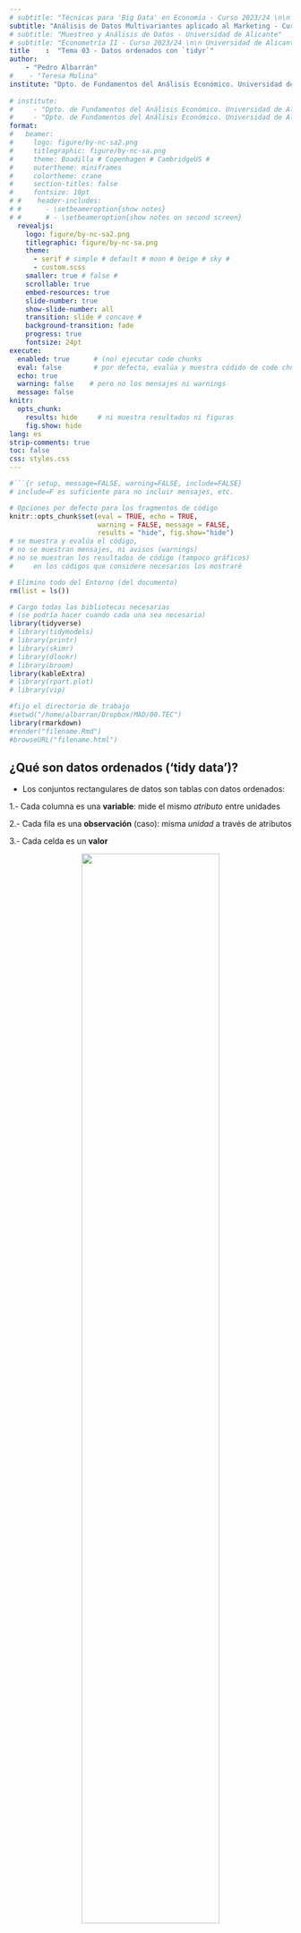 ```yaml
---
# subtitle: "Técnicas para 'Big Data' en Economía - Curso 2023/24 \n\n Universidad de Alicante"
subtitle: "Análisis de Datos Multivariantes aplicado al Marketing - Curso 2023/24 \n\n Universidad de Alicante"
# subtitle: "Muestreo y Análisis de Datos - Universidad de Alicante"
# subtitle: "Econometría II - Curso 2023/24 \n\n Universidad de Alicante"
title    :  "Tema 03 - Datos ordenados con `tidyr`"
author:  
    - "Pedro Albarrán"
#    - "Teresa Molina"
institute: "Dpto. de Fundamentos del Análisis Económico. Universidad de Alicante"
   
# institute: 
#     - "Dpto. de Fundamentos del Análisis Económico. Universidad de Alicante"
#     - "Dpto. de Fundamentos del Análisis Económico. Universidad de Alicante"
format:
#   beamer:
#     logo: figure/by-nc-sa2.png
#     titlegraphic: figure/by-nc-sa.png
#     theme: Boadilla # Copenhagen # CambridgeUS #
#     outertheme: miniframes
#     colortheme: crane
#     section-titles: false
#     fontsize: 10pt
# #    header-includes:
# #      - \setbeameroption{show notes}
# #      # - \setbeameroption{show notes on second screen}
  revealjs:
    logo: figure/by-nc-sa2.png
    titlegraphic: figure/by-nc-sa.png
    theme:  
      - serif # simple # default # moon # beige # sky #
      - custom.scss
    smaller: true # false #  
    scrollable: true
    embed-resources: true
    slide-number: true
    show-slide-number: all
    transition: slide # concave # 
    background-transition: fade
    progress: true
    fontsize: 24pt
execute:
  enabled: true      # (no) ejecutar code chunks
  eval: false        # por defecto, evalúa y muestra códido de code chunks
  echo: true
  warning: false    # pero no los mensajes ni warnings
  message: false
knitr:
  opts_chunk:
    results: hide     # ni muestra resultados ni figuras
    fig.show: hide
lang: es
strip-comments: true
toc: false
css: styles.css
---
```


```r
#```{r setup, message=FALSE, warning=FALSE, include=FALSE} 
# include=F es suficiente para no incluir mensajes, etc.

# Opciones por defecto para los fragmentos de código
knitr::opts_chunk$set(eval = TRUE, echo = TRUE, 
                      warning = FALSE, message = FALSE,
                      results = "hide", fig.show="hide")
# se muestra y evalúa el código,
# no se muestran mensajes, ni avisos (warnings)
# no se muestran los resultados de código (tampoco gráficos)
#     en los códigos que considere necesarios los mostraré

# Elimino todo del Entorno (del documento)
rm(list = ls())       

# Cargo todas las bibliotecas necesarias
# (se podría hacer cuando cada una sea necesaria)
library(tidyverse)
# library(tidymodels)
# library(printr)
# library(skimr)
# library(dlookr)
# library(broom)
library(kableExtra)
# library(rpart.plot)
# library(vip)

#fijo el directorio de trabajo
#setwd("/home/albarran/Dropbox/MAD/00.TEC")
library(rmarkdown)
#render("filename.Rmd")     
#browseURL("filename.html")
```


## ¿Qué son datos ordenados ('tidy data')?

* Los conjuntos rectangulares de datos son tablas con datos ordenados:


1.- Cada columna es una **variable**: mide el mismo *atributo* <!--(cuantitativo o cualitativo)o característica-->  entre unidades
  
2.- Cada fila es una **observación** (caso): <!--valores de la misma *unidad* a través de atributos--> misma *unidad* a través de atributos

3.- Cada celda es un **valor**

<center>
![](figure/tidy-1.png){width=70%}
</center>

* Tendremos información similar y no redundante en una misma tabla 

* Y se completa la información con uniones a tablas adicionales (ej., para variables codificadas)


## Datos no ordenados

:::: {style="display: grid; grid-template-columns: 2fr 1fr; grid-column-gap: 10px; "}

::: {}


<center>
![](figure/tablaNOordenados.png){width=100%}
</center>

::: 

::: {}
* Otras estructuras pueden tener sentido para *mostrar información* (o por convenciones)<!--para almacenar información -->

* Un [ejemplo](https://datos.gob.es/es/catalogo/ea0010587-hombres-segun-si-tienen-hijos-o-no-situacion-sentimental-y-edad-identificador-api-t20-p317-a2018-def-p02-e01-l0-06001-px) del portal de datos abiertos del Gobierno de España

* La visualización es atractiva, PERO sobran filas para **analizar** los datos

::: 
::::



## Cuatro representaciones de los mismos datos

```r
library(tidyverse)
table1     # datos ordenados
table2     # no tiene un valor por celda
```

<!--
```r
knitr::include_graphics("figure/tidyvsmessy01_n.png")

knitr::include_graphics("figure/tidyvsmessy02_n.png")
```
-->

:::: {style="display: flex;"}

::: {}


<!--* `table1`-->

<center>
![](figure/tidyvsmessy01_n.png){width=95%}
</center>

:::

::: {}

<!--* `table2` -->

<center>
![](figure/tidyvsmessy02_n.png){width=85%}
</center>

:::

::::

## Cuatro representaciones (cont.)

```r
table3     # mezcla más de una variable en una columna
table4a 
table4b
```

* `table4a` y `table4b` ofrecen información útil para presentación, pero 
    - variables tanto en filas como columnas
    - las cabeceras de columna son valores, no nombres de variables.

<center>
![](figure/tidyvsmessy04a_n.png){width=60%}
</center>


## Ventajas de datos ordenados

<!--
1. Con una estructura de datos consistente, se pueden aprender fácilmente unas herramientas que funcionan de forma uniforme con ella

    + `tidyverse` (incluyendo `ggplot2`) están diseñados para trabajar con datos ordenados
-->  

* La mayoría de las funciones R (y otros lenguajes) trabajan con vectores: los datos ordenados son una forma natural
 (variable = vector columna)
 
<!--* Para acceder al vector valores de `cases`-->
```r
table1$cases                   # table1 %>% select(cases)
table2$count[c(1,3,5,7,9,11)]  # table2 %>% filter(type == "cases") %>%
                               #            select(count)
c(table4a$`1999`, table4a$`2000`)
# crear variables es fácil
table1 %>% mutate(rate = cases / population * 10000)  
```

* `tidyverse` es eficiente con datos ordenados: ej., gráfico temporal

```r
ggplot(table1, aes(x = year, y = cases)) +  
  geom_line(aes(colour = country))
```

```r
# en Excel (ver data/table4c.csv)
table4c <- tibble(year = 1999:2000, AF = c(745, 2666), 
                  BR = c(37737, 80488), CH = c(212258, 213766))

ggplot(table4c, aes(x = year)) + 
  geom_line(aes(y=AF)) + geom_line(aes(y=BR)) +geom_line(aes(y=CH)) 

# Pero con ggplot podemos representar hasta cuatro variables
ggplot(table1, aes(x = year, y = cases)) +  
  geom_line(aes(colour = country)) +
  geom_point(aes(size = population))
```

```r
table4a
```


## Mismos datos, dos formatos: ancho o largo

:::: {style="display: flex;"}

::: {}

* La utilidad de almacenar los datos en un rectángulo ancho ("wide") o en uno largo ("long"")  depende de qué queramos hacer

* El cambio de forma <!--("reshaping") de una tabla-->  entre formatos es una tarea habitual del analista de datos. 


* Cambiar entre representación larga y ancha se conoce como **pivotar (o girar)**

<!--
DISTINTO de trasponer filas y columnas en Excel

Existe una función para pivotar en Excel -->

<!--
* Los datos en bruto suelen estar en formato largo: facilita la recogida de información, no el análisis
-->

:::

::: {}

![](./figure/original-dfs-tidy.png){width=100%}
:::

::::

```r
table4a        # formato ancho
table1         # formato largo
```


<!--
## Cambiar la forma de una tabla (pivotar / girar)

* Las celdas en un formato se reordenan en el otro

<center>
![](./figure/tidyr-longer-wider.gif){width=45%}
</center>

* Los metadatos que no se reordenan son extendidos/reducidos para no perder información. 
-->




<!-- 
https://tidyr.tidyverse.org/ 

* reshape en R base:  https://jozef.io/r001-reshape/

https://www.r-bloggers.com/2019/07/how-to-reshape-a-dataframe-from-wide-to-long-or-long-to-wide-format/


<https://www.r-bloggers.com/how-to-reshape-data-in-r-tidyr-vs-reshape2/>

<https://www.r-bloggers.com/pivoting-tidily/>

-->

<!--
## Verbos principales en `tidyr`

* `pivot_longer()`: cambia la forma de "anchos" a "largos" (+filas/-cols)

    + **ordena** datos originales para facilitar el análisis.

* `pivot_wider()` cambia la forma de "largos" a "anchos" (+cols/-filas)

    + útil para crear tablas de resumen o un formato para otras herramientas.

<center>
![](figure/long-wide.png){width=75%}
</center>

<!--
 La longitud es un término relativo, y sólo se puede decir (por ejemplo) que el conjunto de datos A es más largo que el conjunto de datos B.
-->


## `pivot_longer()`: de ancho a largo

* Pivotar las variables no ordenadas en dos nuevas columnas (deben crearse) 

:::: {style="display: flex;"}

::: {}

```r
pivot_longer(table4a, 
             cols=2:3, 
             names_to = "year", 
             values_to = "cases") 
```

<center>
![](figure/longer.png){width=100%}
</center>

:::

::: {}

  1. *data frame* a cambiar de forma
  
  2. nombres o índices <!--numérico--> de las columnas que representan valores, no variables 
  3. los nombres <!--(encabezamientos)--> de esas antiguas variables van como valores a nueva variable
  4. los valores de las antiguas celdas van a otra nueva variable

:::

::::

<!--  
* Para ordenar `table4a`, necesitamos pivotar las variables que no están ordenadas (año y `cases`) en un par de nuevas columnas
-->

* Para recuperar `table1`, se debería pivotar también `table4b` y unir ambas

```r
tidy4a <- table4a %>% pivot_longer(2:3, names_to = "year", values_to = "cases")
tidy4b <- table4b %>% pivot_longer(2:3, names_to = "year", values_to = "population")
left_join(tidy4a, tidy4b)
```


## `pivot_longer()`: de ancho a largo (cont.)

* Recordatorio: formas equivalentes de hacer lo mismo
```r
pivot_longer(table4a, 2:3, names_to = "year", values_to = "cases")       
table4a %>% pivot_longer(c(`1999`, `2000`), values_to = "cases", names_to = "year")
table4a %>% pivot_longer(names_to = "year", values_to = "cases", -country)
table4a %>% pivot_longer(names_to = "year", values_to = "cases", `1999`:`2000`)
```


* Notar que los nombres de columna son caracteres y cuando son números van entre \` (evita confusión con índice de posición)

```r
table4a %>% pivot_longer(c(1999, 2000), values_to = "cases", names_to = "year")
table1 %>% mutate(`tasa por 1000 mil habitantes` = cases/population*1000,
                  tasa =cases/population*1000)
```

* Deberíamos cambiar el tipo de las nuevas variables 

<!--  - y si fueran `Year1999`, `Year2000`, habría que separar texto y número -->


```r
pivot_longer(table4a, 2:3, names_to = "year", values_to = "cases") %>%
  mutate(year= parse_number(year))
```

```r
pivot_longer(table4a, 2:3, names_to = "year", values_to = "cases") %>% mutate(year= as.integer(year))
```




## `pivot_wider()`: de largo a ancho 


:::: {style="display: flex;"}

::: {}
```r
table2 %>%
    pivot_wider(names_from = type,  
                values_from = count)
```

<center>
![](figure/wider1.png){width=95%}
</center>


::: 

::: {}

1. el *data frame* a cambiar de forma
2. nombre de la variable de cuyos valores vienen los nuevos nombres de columnas<!--(variables)-->
3. nombre de la variable de la que tomar los valores para <!--las celdas de -->las nuevas columnas


* Aplicado a `table2` sirve para limpiar datos con observaciones que se dispersan en varias filas

:::
::::


```r
table1 %>% select(-population) %>%            # Tabla de presentación para casos
    pivot_wider(names_from = year, values_from = cases)   
```

<!--
Pivotar data/table1.csv en Excel con tablas dinámicas
-->

## Dos funciones útiles

* `separate()`: dividir una columna en múltiples variables indicando un separador o vector de posiciones en las que dividir

<!--
* Argumentos: *date frame*, columna a dividir, nombres de las nuevas variables y carácter separador (por defecto cualquier carácter no numérico)

<!--(estrictamente, una expresión regular)-->

```r
table3 %>% separate(rate, into = c("cases", "population"), sep = "/")
table5 <- table3 %>% separate(year, into = c("century", "year"), sep = 2)
```

```r
table3 %>% separate(rate, into = c("cases", "population"), sep = "/")
table3 %>% separate(rate, into = c("cases", "population")) 
```

<!--
* Si se pasa a `sep` un vector de enteros, son posiciones en las que dividir
    - la longitud de `sep` debe ser uno menos que la de `into`
    - valores positivos comienzan (en 1)por la izquierda; negativos (desde -1) por la derecha

```r
table3 %>% separate(year, into = c("century", "year"), sep = 2)
```
-->

* Con el argumento `convert = TRUE` intenta convertir el tipo de datos (no mantener carácter)


```r
table3 %>% separate(rate, into = c("cases", "population"), convert = TRUE)
```

* `unite()`: combinar múltiples columnas en una 

<!--
* Argumentos: 
    - un *data frame*
    - el nombre de la nueva variable a crear 
    - un conjunto de columnas a combinar
    - carácter entre valores de las columnas originales
    
* El separador por defecto es subrayado, `sep = _`
-->

```r
table5 %>% 
  unite(new, century, year, sep = "-")
```

```r
table5 %>% 
  unite(new, century, year, sep = "")   # sin separación

table5 %>% 
  unite(new, century, year, sep = "-")
```

<!--
## Verbos principales en `tidyr` (cont.)

* `separate()`: separar una columna que representa múltiples variables

  ![](figure/separate2.png){width=85%}
  
* `unite()`: une varias columnas (inverso de `separate()`)
-->

## Comentario sobre valores ausentes

```r
accion <- tibble( anio  = c(2015, 2015, 2015, 2015, 2016, 2016, 2016),
                  trim  = c(   1,    2,    3,    4,    2,    3,    4),
                  rent  = c(1.88, 0.59, 0.35,   NA, 0.92, 0.17, 2.66))
```

*  **Dos tipos** de valores ausentes: en 2015.Q4 *explícitos* y en 2016.Q1 *implícitos*

* Esto cambia con la forma de representación

```r
ancho <- accion %>% 
            pivot_wider(names_from = anio, values_from = rent)     
ancho             # NA explícitos al convertir a formato ancho

ancho %>%  pivot_longer(cols = c("2015","2016"), 
                        names_to = "anio", values_to = "rent")

accion %>% complete(anio, trim)  # todos NA explícitos 
                                 # (rellena buscando todas combinacines)
```


```r
ancho %>%  pivot_longer(cols = c("2015","2016"), names_to = "anio", values_to = "rent",
               values_drop_na = TRUE)  # NA implícitos al convertir a largo 

```

<!--
* complete(): encuentra todas las combinaciones únicas y se asegura de la tabla contiene todos esos valores

* rellenando `NA` explícitos cuando sea necesario.
-->
